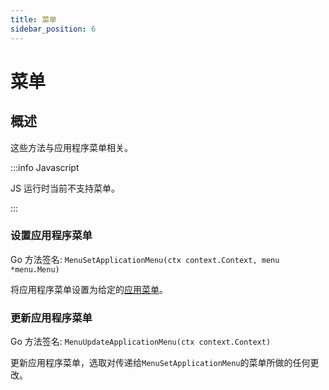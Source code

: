 ```yaml
---
title: 菜单
sidebar_position: 6
---
```


# 菜单

## 概述

这些方法与应用程序菜单相关。

:::info Javascript

JS 运行时当前不支持菜单。

:::

### 设置应用程序菜单

Go 方法签名: `MenuSetApplicationMenu(ctx context.Context, menu *menu.Menu)`

将应用程序菜单设置为给定的[应用菜单](../../reference/menus)。

### 更新应用程序菜单

Go 方法签名: `MenuUpdateApplicationMenu(ctx context.Context)`

更新应用程序菜单，选取对传递给`MenuSetApplicationMenu`的菜单所做的任何更改。

